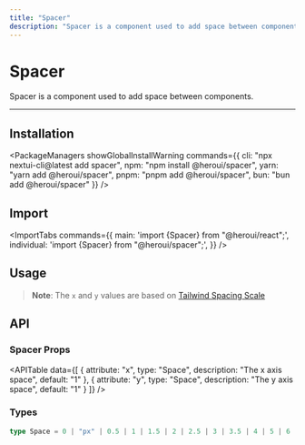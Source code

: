 ```yaml
---
title: "Spacer"
description: "Spacer is a component used to add space between components."
---
```



# Spacer

Spacer is a component used to add space between components.

<ComponentLinks component="spacer" rscCompatible />

---

<CarbonAd/>

## Installation

<PackageManagers
  showGlobalInstallWarning
  commands={{
    cli: "npx nextui-cli@latest add spacer",
    npm: "npm install @heroui/spacer",
    yarn: "yarn add @heroui/spacer",
    pnpm: "pnpm add @heroui/spacer",
    bun: "bun add @heroui/spacer"
  }}
/>


## Import

<ImportTabs
  commands={{
    main: 'import {Spacer} from "@heroui/react";',
    individual: 'import {Spacer} from "@heroui/spacer";',
  }}
/>

## Usage

<CodeDemo title="Usage" files={spacerContent.usage} />

> **Note**: The `x` and `y` values are based on [Tailwind Spacing Scale](https://tailwindcss.com/docs/space)

<Spacer y={4}/>  

## API

### Spacer Props

<APITable
  data={[
    {
      attribute: "x",
      type: "Space",
      description: "The x axis space",
      default: "1"
    },
    {
      attribute: "y", 
      type: "Space",
      description: "The y axis space",
      default: "1"
    }
  ]}
/>

### Types

```ts
type Space = 0 | "px" | 0.5 | 1 | 1.5 | 2 | 2.5 | 3 | 3.5 | 4 | 5 | 6 | 7 | 8 | 9 | 10 | 11 | 12 | 14 | 16 | 20 | 24 | 28 | 32 | 36 | 40 | 44 | 48 | 52 | 56 | 60 | 64 | 72 | 80 | 96;
```
